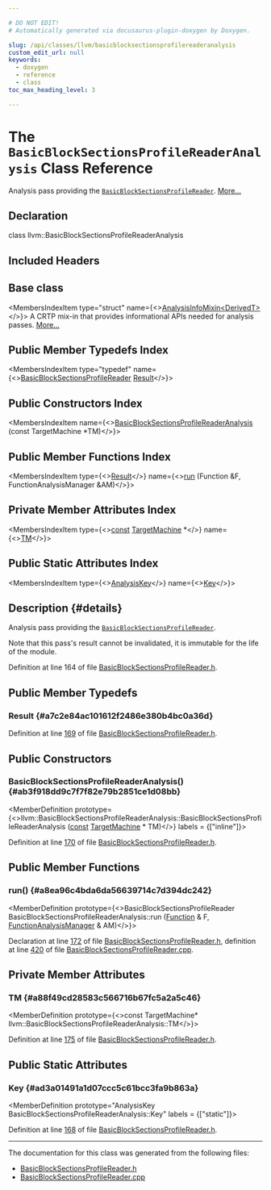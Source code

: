 ```yaml
---

# DO NOT EDIT!
# Automatically generated via docusaurus-plugin-doxygen by Doxygen.

slug: /api/classes/llvm/basicblocksectionsprofilereaderanalysis
custom_edit_url: null
keywords:
  - doxygen
  - reference
  - class
toc_max_heading_level: 3

---
```





# The `BasicBlockSectionsProfileReaderAnalysis` Class Reference

<DoxygenPage pluginConfig={pluginConfig}>

Analysis pass providing the <code><a href="/docs/api/classes/llvm/basicblocksectionsprofilereader">BasicBlockSectionsProfileReader</a></code>. <a href="#details">More...</a>

## Declaration

<CodeBlock>class llvm::BasicBlockSectionsProfileReaderAnalysis</CodeBlock>

## Included Headers

<IncludesList>
<IncludesListItem
  filePath="llvm/CodeGen/BasicBlockSectionsProfileReader.h"
  permalink="/docs/api/files/include/include/llvm/include/llvm/codegen/basicblocksectionsprofilereader-h"
  isLocal="true" />
</IncludesList>

## Base class

<MembersIndex>

<MembersIndexItem
  type="struct"
  name={<><a href="/docs/api/structs/llvm/analysisinfomixin">AnalysisInfoMixin&lt;DerivedT&gt;</a></>}>
A CRTP mix-in that provides informational APIs needed for analysis passes. <a href="/docs/api/structs/llvm/analysisinfomixin/#details">More...</a>
</MembersIndexItem>

</MembersIndex>

## Public Member Typedefs Index

<MembersIndex>

<MembersIndexItem
  type="typedef"
  name={<><a href="/docs/api/classes/llvm/basicblocksectionsprofilereader">BasicBlockSectionsProfileReader</a> <a href="#a7c2e84ac101612f2486e380b4bc0a36d">Result</a></>}>
</MembersIndexItem>

</MembersIndex>

## Public Constructors Index

<MembersIndex>

<MembersIndexItem
  name={<><a href="#ab3f918dd9c7f7f82e79b2851ce1d08bb">BasicBlockSectionsProfileReaderAnalysis</a> (const TargetMachine &#42;TM)</>}>
</MembersIndexItem>

</MembersIndex>

## Public Member Functions Index

<MembersIndex>

<MembersIndexItem
  type={<><a href="#a7c2e84ac101612f2486e380b4bc0a36d">Result</a></>}
  name={<><a href="#a8ea96c4bda6da56639714c7d394dc242">run</a> (Function &amp;F, FunctionAnalysisManager &amp;AM)</>}>
</MembersIndexItem>

</MembersIndex>

## Private Member Attributes Index

<MembersIndex>

<MembersIndexItem
  type={<><a href="/docs/api/files/lib/lib/target/lib/target/aarch64/aarch64promoteconstant-cpp/#a90f8350fecae261c25be85d38b451bff">const</a> <a href="/docs/api/classes/llvm/targetmachine">TargetMachine</a> &#42;</>}
  name={<><a href="#a88f49cd28583c566716b67fc5a2a5c46">TM</a></>}>
</MembersIndexItem>

</MembersIndex>

## Public Static Attributes Index

<MembersIndex>

<MembersIndexItem
  type={<><a href="/docs/api/structs/llvm/analysiskey">AnalysisKey</a></>}
  name={<><a href="#ad3a01491a1d07ccc5c61bcc3fa9b863a">Key</a></>}>
</MembersIndexItem>

</MembersIndex>

## Description {#details}

Analysis pass providing the <code><a href="/docs/api/classes/llvm/basicblocksectionsprofilereader">BasicBlockSectionsProfileReader</a></code>.

Note that this pass&#39;s result cannot be invalidated, it is immutable for the life of the module.

Definition at line 164 of file <a href="/docs/api/files/include/include/llvm/include/llvm/codegen/basicblocksectionsprofilereader-h">BasicBlockSectionsProfileReader.h</a>.

<SectionDefinition>

## Public Member Typedefs

### Result {#a7c2e84ac101612f2486e380b4bc0a36d}

<MemberDefinition
  prototype="typedef BasicBlockSectionsProfileReader llvm::BasicBlockSectionsProfileReaderAnalysis::Result">

Definition at line <a href="/docs/api/files/include/include/llvm/include/llvm/codegen/basicblocksectionsprofilereader-h/#l00169">169</a> of file <a href="/docs/api/files/include/include/llvm/include/llvm/codegen/basicblocksectionsprofilereader-h">BasicBlockSectionsProfileReader.h</a>.
</MemberDefinition>

</SectionDefinition>

<SectionDefinition>

## Public Constructors

### BasicBlockSectionsProfileReaderAnalysis() {#ab3f918dd9c7f7f82e79b2851ce1d08bb}

<MemberDefinition
  prototype={<>llvm::BasicBlockSectionsProfileReaderAnalysis::BasicBlockSectionsProfileReaderAnalysis (<a href="/docs/api/files/lib/lib/target/lib/target/aarch64/aarch64promoteconstant-cpp/#a90f8350fecae261c25be85d38b451bff">const</a> <a href="/docs/api/classes/llvm/targetmachine">TargetMachine</a> &#42; TM)</>}
  labels = {["inline"]}>

Definition at line <a href="/docs/api/files/include/include/llvm/include/llvm/codegen/basicblocksectionsprofilereader-h/#l00170">170</a> of file <a href="/docs/api/files/include/include/llvm/include/llvm/codegen/basicblocksectionsprofilereader-h">BasicBlockSectionsProfileReader.h</a>.
</MemberDefinition>

</SectionDefinition>

<SectionDefinition>

## Public Member Functions

### run() {#a8ea96c4bda6da56639714c7d394dc242}

<MemberDefinition
  prototype={<>BasicBlockSectionsProfileReader BasicBlockSectionsProfileReaderAnalysis::run (<a href="/docs/api/classes/llvm/function">Function</a> &amp; F, <a href="/docs/api/namespaces/llvm/#adce09a5a0de0e3177eb00e932734af2f">FunctionAnalysisManager</a> &amp; AM)</>}>

Declaration at line <a href="/docs/api/files/include/include/llvm/include/llvm/codegen/basicblocksectionsprofilereader-h/#l00172">172</a> of file <a href="/docs/api/files/include/include/llvm/include/llvm/codegen/basicblocksectionsprofilereader-h">BasicBlockSectionsProfileReader.h</a>, definition at line <a href="/docs/api/files/lib/lib/codegen/basicblocksectionsprofilereader-cpp/#l00420">420</a> of file <a href="/docs/api/files/lib/lib/codegen/basicblocksectionsprofilereader-cpp">BasicBlockSectionsProfileReader.cpp</a>.
</MemberDefinition>

</SectionDefinition>

<SectionDefinition>

## Private Member Attributes

### TM {#a88f49cd28583c566716b67fc5a2a5c46}

<MemberDefinition
  prototype={<>const TargetMachine&#42; llvm::BasicBlockSectionsProfileReaderAnalysis::TM</>}>

Definition at line <a href="/docs/api/files/include/include/llvm/include/llvm/codegen/basicblocksectionsprofilereader-h/#l00175">175</a> of file <a href="/docs/api/files/include/include/llvm/include/llvm/codegen/basicblocksectionsprofilereader-h">BasicBlockSectionsProfileReader.h</a>.
</MemberDefinition>

</SectionDefinition>

<SectionDefinition>

## Public Static Attributes

### Key {#ad3a01491a1d07ccc5c61bcc3fa9b863a}

<MemberDefinition
  prototype="AnalysisKey BasicBlockSectionsProfileReaderAnalysis::Key"
  labels = {["static"]}>

Definition at line <a href="/docs/api/files/include/include/llvm/include/llvm/codegen/basicblocksectionsprofilereader-h/#l00168">168</a> of file <a href="/docs/api/files/include/include/llvm/include/llvm/codegen/basicblocksectionsprofilereader-h">BasicBlockSectionsProfileReader.h</a>.
</MemberDefinition>

</SectionDefinition>

<hr/>

The documentation for this class was generated from the following files:

<ul>
<li><a href="/docs/api/files/include/include/llvm/include/llvm/codegen/basicblocksectionsprofilereader-h">BasicBlockSectionsProfileReader.h</a></li>
<li><a href="/docs/api/files/lib/lib/codegen/basicblocksectionsprofilereader-cpp">BasicBlockSectionsProfileReader.cpp</a></li>
</ul>

</DoxygenPage>
